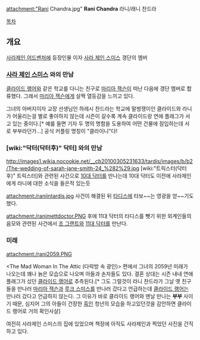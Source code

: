 attachment:"Rani Chandra.jpg"
'''Rani Chandra'''
라니/래니 찬드라

[[목차]]
== 개요 ==
[[사라제인 어드벤처]]에 등장인물 이자 [[사라 제인 스미스]] 갱단의 멤버

=== [[사라 제인 스미스]] 와의 만남 ===
[[클라이드 랭어]]와 같은 학교를 다니는 친구로 [[마리아 잭슨]]이 떠난 다음에 갱단 멤버로 합류했다. 그래서 [[마리아 잭슨]]에게 살짝 열등감을 느끼고 있다.

그녀의 아버지이자 교장 선생님인 하레시 찬드라는 학교에 말썽쟁이인 클라이드와 라니가 어울리는걸 별로 좋아하지 않는데 시즌이 갈수록 계속 클라이드랑 연애 플래그가 서고 있는 중이다.[* 예를 들면 기자 두 명의 명함을 도용하여 어떤 건물에 잠입하는데 서로 부부라던가...] 공식 커플링 명칭이 "클라이니"다!

=== [wiki:"닥터(닥터후)" 닥터] 와의 만남 ===
http://images1.wikia.nocookie.net/__cb20100305231633/tardis/images/b/b2/The-wedding-of-sarah-jane-smith-24_%282%29.jpg
[wiki:"트릭스터(닥터후)" 트릭스터]와 관련된 사건으로 [[10대 닥터]]를 만나는데 10대 닥터도 이전에 사라제인에게 라니에 대한 소식을 들은적 있는듯

attachment:/raniintardis.jpg
사건이 해결된 뒤 [[타디스]]에 타보~~는 영광을 얻~~기도 했다.

attachment:/ranimettdoctor.PNG
후에 11대 닥터의 타디스를 뺏기 위한 외계인들의 음모와 관련된 사건에서 [[조 그랜트]]와 [[11대 닥터]]를 만난다.

=== 미래 ===
attachment:/rani2059.PNG

<The Mad Woman In The Attic (다락방 속 광인)> 편에서 그녀의 2059년 미래가 나오는데 꽤나 늙은 모습으로 나오며 아들과 손자들도 있다. 결혼 상대는 시즌 내내 연애 플래그가 섰던 [[클라이드 랭어]]로 추측된다.[* 그도 그럴것이 라니 찬드라가 그날 옛 친구들을 만나러 [[마리아 잭슨]]과 [[루크 스미스]]를 만나러 갔다고 언급하는데 [[클라이드 랭어]]는 만나러 갔다고 언급하지 않는다. 그 이유가 바로 클라이드 랭어와 맨날 만나는 '''부부''' 사이기 때문, 심지어 그의 아들이 건장한 [[흑인]] 청년의 모습을 하고있던것을 감안하면 클라이드 랭어로 거의 확인사살]

여전히 사라제인 스미스의 집에 있었으며 책장에 아직도 사라제인과 찍었던 사진을 간직하고 있다.
